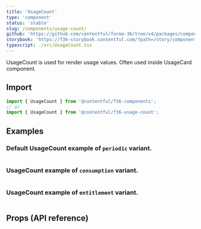 ```yaml
---
title: 'UsageCount'
type: 'component'
status: 'stable'
slug: /components/usage-count/
github: 'https://github.com/contentful/forma-36/tree/v4/packages/components/usage-count'
storybook: 'https://f36-storybook.contentful.com/?path=/story/components-usagecount--default'
typescript: ./src/UsageCount.tsx
---
```


UsageCount is used for render usage values. Often used inside UsageCard component.

## Import

```jsx static=true
import { UsageCount } from '@contentful/f36-components';
// or
import { UsageCount } from '@contentful/f36-usage-count';
```

## Examples

### Default UsageCount example of `periodic` variant.

```jsx file=./examples/UsageCountExample.tsx

```

### UsageCount example of `consumption` variant.

```jsx file=./examples/UsageCountConsumptionExample.tsx

```

### UsageCount example of `entitlement` variant.

```jsx file=./examples/UsageCountEntitlementsExample.tsx

```

## Props (API reference)

<PropsTable of="UsageCount" />
